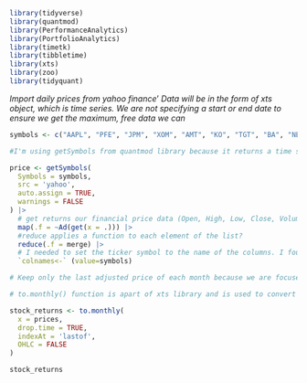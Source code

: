 

```r
library(tidyverse)
library(quantmod)
library(PerformanceAnalytics)
library(PortfolioAnalytics)
library(timetk)
library(tibbletime)
library(xts)
library(zoo)
library(tidyquant)
```


*Import daily prices from yahoo finance*'
*Data will be in the form of xts object, which is time series.*
*We are not specifying a start or end date to ensure we get the maximum, free data we can*

```r
symbols <- c("AAPL", "PFE", "JPM", "XOM", "AMT", "KO", "TGT", "BA", "NEM", "EXC", "DIS")

#I'm using getSymbols from quantmod library because it returns a time series object in xts form. 

price <- getSymbols(
  Symbols = symbols,
  src = 'yahoo',
  auto.assign = TRUE,
  warnings = FALSE
) |> 
  # get returns our financial price data (Open, High, Low, Close, Volume, Adjusted) from yahoo in xts form. Ad returns ONLY the daily adjusted price. Map returns each individual stock data into a list. 
  map(.f = ~Ad(get(x = .))) |> 
  #reduce applies a function to each element of the list? 
  reduce(.f = merge) |> 
  # I needed to set the ticker symbol to the name of the columns. I found this nifty way of doing it since colnames(x=prices) <- value didn't work and I don't know why. Apparently this is prefix form. (Ex. AAPL.Adjusted is now AAPL)
  `colnames<-` (value=symbols)

```

```r
# Keep only the last adjusted price of each month because we are focused on a long-term investment horizon, plus daily price flucuations cause too much noise and make it harder to identify long term trends. 

# to.monthly() function is apart of xts library and is used to convert daily price data to monthly. All are explanatory expect OHLC set to close returns only closing prices. 

stock_returns <- to.monthly(
  x = prices,
  drop.time = TRUE,
  indexAt = 'lastof', 
  OHLC = FALSE
)

```

```r
stock_returns
```

